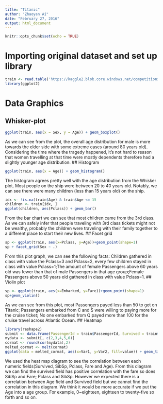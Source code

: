 ```yaml
---
title: "Titanic"
author: "Zhaoyan Ai"
date: "February 27, 2016"
output: html_document
---
```


```r
knitr::opts_chunk$set(echo = TRUE)
```

# Importing original dataset and set up library
```r
train <- read.table('https://kaggle2.blob.core.windows.net/competitions-data/kaggle/3136/train.csv?sv=2012-02-12&se=2016-03-03T14%3A43%3A31Z&sr=b&sp=r&sig=49VEDgjiua1bLvPOCkjr%2Bho9bGN0MCbVsQRtssLD1Og%3D', stringsAsFactors =FALSE, header=TRUE, sep=',')
library(ggplot2)
```

# Data Graphics
## Whisker-plot
```r
ggplot(train, aes(x = Sex, y = Age)) + geom_boxplot()
```
As we can see from the plot, the overall age distribution for male is more towards the elder side with some extreme cases (around 80 years old). Considering the time where the tragedy happened, it's not hard to reason that women travelling at that time were mostly dependents therefore had a slightly younger age distribution.
## Histogram
```r
ggplot(train, aes(x = Age)) + geom_histogram()
```
The histogram agrees pretty well with the age distribution from the Whisker plot. Most people on the ship were between 20 to 40 years old. Notably, we can see there were many children (less than 15 years old) on the ship.
```r
idx <- !is.na(train$Age) & train$Age <= 15
children <- train[idx, ]
ggplot(children, aes(Pclass)) + geom_bar()
```
From the bar chart we can see that most children came from the 3rd class. As we can safely infer that people traveling with 3rd class tickets might not be wealthy, probably the children were traveling with their family together to a different place to start their new lives.
## Facet grid
```r
sp <- ggplot(train, aes(x=Pclass, y=Age))+geom_point(shape=1)
sp + facet_grid(Sex ~ .)
```
From this plot graph, we can see the following facts:
Children gathered in class with value the Pclass=3 and Pclass=2, every few children stayed in class with value Pclass=1;The amount of female Passengers above 60 years old was fewer than that of male Passengers in that age group;Female Passengers above 50 years old gathered in class with value Pclass=1.
## Violin plot
```r
sp <- ggplot(train, aes(x=Embarked, y=Fare))+geom_point(shape=1)
sp+geom_violin()
```
As we can see from this plot, most Passengers payed less than 50 to get on Titanic; Passengers embarked from C and S were willing to paying more for the cruise ticket; No one embarked from Q payed more than 100 for the cruise travel across Atlantic Ocean.
## Heatmap
```r
library(reshape2)
submit <- data.frame(PassengerId = train$PassengerId, Survived = train$Survived, Age = train$Age, Pclass = train$Pclass, Fare = train$Fare, SibSp = train$SibSp)
mydata <- submit[, c(2,3,4,5,6)]
cormat <- round(cor(mydata),2)
melted_cormat <- melt(cormat)
ggplot(data = melted_cormat, aes(x=Var1, y=Var2, fill=value)) + geom_tile()
```
We used the heat map diagram to see the correlation between each numeric fields(Survived, SibSp, Pclass, Fare and Age). From this diagram we can find the survived field has positive correlation with the fare so does SibSp and Fare; Pclass and SibSp. However we expected there is a correlation between Age field and Survived field but we cannot find the correlation in this diagram. We think it would be more accurate if we put the Age into a age group. For example, 0~eighteen, eighteen to twenty-five so forth and so on.    